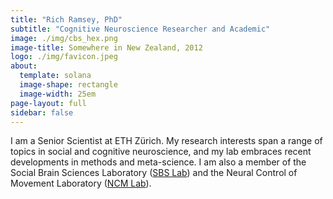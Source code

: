 ```yaml
---
title: "Rich Ramsey, PhD"
subtitle: "Cognitive Neuroscience Researcher and Academic"
image: ./img/cbs_hex.png
image-title: Somewhere in New Zealand, 2012
logo: ./img/favicon.jpeg
about: 
  template: solana
  image-shape: rectangle
  image-width: 25em
page-layout: full
sidebar: false
---
```


I am a Senior Scientist at ETH Zürich. My research interests span a range of topics in social and cognitive neuroscience, and my lab embraces recent developments in methods and meta-science. I am also a member of the Social Brain Sciences Laboratory ([SBS Lab](https://sbs.ethz.ch/)) and the Neural Control of Movement Laboratory ([NCM Lab](https://ncm.hest.ethz.ch/)).

<!-- ~[Photo credit: Danilo Hegg](https://www.southernalpsphotography.com/){style="color: gray"}~ -->
